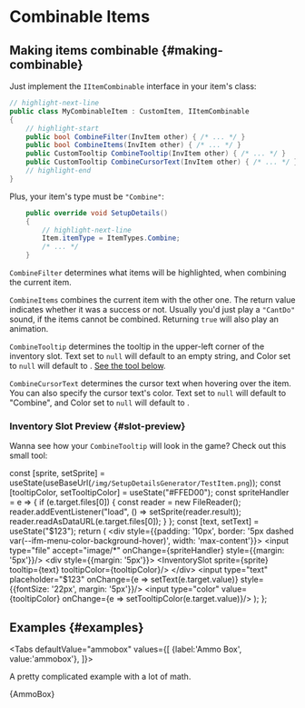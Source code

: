 # Combinable Items


## Making items combinable {#making-combinable}

Just implement the `IItemCombinable` interface in your item's class:

```csharp title="MyCombinableItem.cs"
// highlight-next-line
public class MyCombinableItem : CustomItem, IItemCombinable
{
    // highlight-start
    public bool CombineFilter(InvItem other) { /* ... */ }
    public bool CombineItems(InvItem other) { /* ... */ }
    public CustomTooltip CombineTooltip(InvItem other) { /* ... */ }
    public CustomTooltip CombineCursorText(InvItem other) { /* ... */ }
    // highlight-end
}
```

Plus, your item's type must be `"Combine"`:

```csharp
    public override void SetupDetails()
    {
        // highlight-next-line
        Item.itemType = ItemTypes.Combine;
        /* ... */
    }
```

`CombineFilter` determines what items will be highlighted, when combining the current item.

`CombineItems` combines the current item with the other one. The return value indicates whether it was a success or not. Usually you'd just play a `"CantDo"` sound, if the items cannot be combined. Returning `true` will also play an animation.

`CombineTooltip` determines the tooltip in the upper-left corner of the inventory slot. Text set to `null` will default to an empty string, and Color set to `null` will default to <ColorSquare color='#FFED00'/>. [See the tool below](#slot-preview).

`CombineCursorText` determines the cursor text when hovering over the item. You can also specify the cursor text's color. Text set to `null` will default to "Combine", and Color set to `null` will default to <ColorSquare color='#FFFFFF'/>.

### Inventory Slot Preview {#slot-preview}

Wanna see how your `CombineTooltip` will look in the game? Check out this small tool:


  const [sprite, setSprite] = useState(useBaseUrl(`/img/SetupDetailsGenerator/TestItem.png`));
  const [tooltipColor, setTooltipColor] = useState("#FFED00");
  const spriteHandler = e => {
    if (e.target.files[0]) {
      const reader = new FileReader();
      reader.addEventListener("load", () => setSprite(reader.result));
      reader.readAsDataURL(e.target.files[0]);
    }
  };
  const [text, setText] = useState("$123");
  return (
    <div style={{padding: '10px', border: '5px dashed var(--ifm-menu-color-background-hover)', width: 'max-content'}}>
      <input type="file" accept="image/*"
        onChange={spriteHandler} style={{margin: '5px'}}/>
      <div style={{margin: '5px'}}>
        <InventorySlot sprite={sprite} tooltip={text} tooltipColor={tooltipColor}/>
      </div>
      <input type="text" placeholder="$123" onChange={e => setText(e.target.value)} style={{fontSize: '22px', margin: '5px'}}/>
      <input type="color" value={tooltipColor} onChange={e => setTooltipColor(e.target.value)}/>
    </div>
  );
};

<PreviewTooltip/>

## Examples {#examples}



<Tabs
    defaultValue="ammobox"
    values={[
        {label:'Ammo Box', value:'ammobox'},
    ]}>
<TabItem value="ammobox">

A pretty complicated example with a lot of math.

<CodeSnippet>{AmmoBox}</CodeSnippet>

</TabItem>
</Tabs>